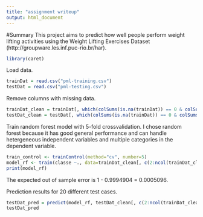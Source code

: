 ---
title: "assignment writeup"
output: html_document
---
#Summary
This project aims to predict how well people perform weight lifting activities using the Weight Lifting Exercises Dataset (http://groupware.les.inf.puc-rio.br/har).
```{r}
library(caret)
```

Load data.
```{r}
trainDat = read.csv("pml-training.csv")
testDat = read.csv("pml-testing.csv")
```
Remove columns with missing data.
```{r}
trainDat_clean = trainDat[, which(colSums(is.na(trainDat)) == 0 & colSums(is.na(testDat)) == 0)]
testDat_clean = testDat[, which(colSums(is.na(trainDat)) == 0 & colSums(is.na(testDat)) == 0)]
```
Train random forest model with 5-fold crossvalidation. I chose random forest because it has good general performance and can handle hetergeneous independent variables and multiple categories in the dependent variable.
```{r}
train_control <- trainControl(method="cv", number=5)
model_rf <- train(classe ~., data=trainDat_clean[, c(2:ncol(trainDat_clean))], trControl=train_control, method="rf")
print(model_rf)
```
The expected out of sample error is 1 - 0.9994904 = 0.0005096.

Prediction results for 20 different test cases.
```{r}
testDat_pred = predict(model_rf, testDat_clean[, c(2:ncol(trainDat_clean))])
testDat_pred
```

